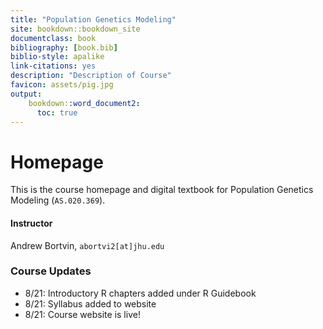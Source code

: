 ```yaml
---
title: "Population Genetics Modeling"
site: bookdown::bookdown_site
documentclass: book
bibliography: [book.bib]
biblio-style: apalike
link-citations: yes
description: "Description of Course"
favicon: assets/pig.jpg
output:
    bookdown::word_document2:
      toc: true
---
```


# Homepage 

This is the course homepage and digital textbook for Population Genetics Modeling (`AS.020.369`).

#### Instructor

Andrew Bortvin, `abortvi2[at]jhu.edu`

### Course Updates

* 8/21: Introductory R chapters added under R Guidebook
* 8/21: Syllabus added to website
* 8/21: Course website is live! 
